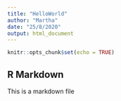 ```yaml
---
title: "HelloWorld"
author: "Martha"
date: "25/8/2020"
output: html_document
---
```


```r
knitr::opts_chunk$set(echo = TRUE)
```

## R Markdown

This is a markdown file


